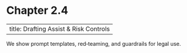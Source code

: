 # Chapter 2.4

---
title: Drafting Assist & Risk Controls
---

We show prompt templates, red‑teaming, and guardrails for legal use.